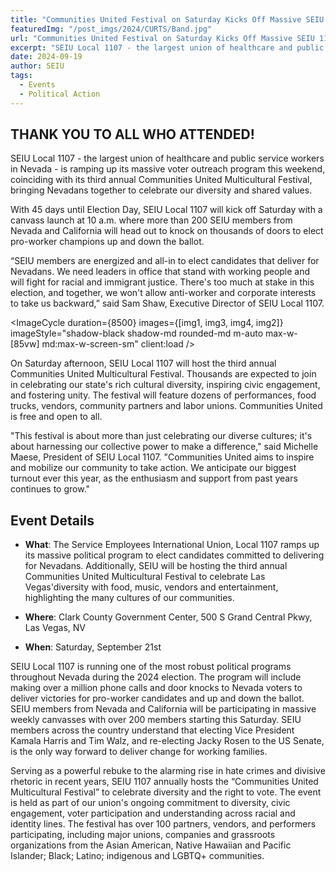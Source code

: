 ---
title: "Communities United Festival on Saturday Kicks Off Massive SEIU 1107 Voter Outreach Program to Win Nevada, Celebrates Las Vegas' Diversity"
featuredImg: "/post_imgs/2024/CURTS/Band.jpg"
url: "Communities United Festival on Saturday Kicks Off Massive SEIU 1107 Voter Outreach Program to Win Nevada, Celebrates Las Vegas' Diversity"
excerpt: "SEIU Local 1107 - the largest union of healthcare and public service workers in Nevada - is ramping up its massive voter outreach program this weekend, coinciding with its third annual Communities United Multicultural Festival, bringing Nevadans together to celebrate our diversity and shared values."
date: 2024-09-19
author: SEIU
tags:
  - Events
  - Political Action
---



<h2 class="text-2xl font-bold text-center">
        THANK YOU TO ALL WHO ATTENDED!
</h2>

SEIU Local 1107 - the largest union of healthcare and public service workers in Nevada - is ramping up its massive voter outreach program this weekend, coinciding with its third annual Communities United Multicultural Festival, bringing Nevadans together to celebrate our diversity and shared values.

With 45 days until Election Day, SEIU Local 1107 will kick off Saturday with a canvass launch at 10 a.m. where more than 200 SEIU members from Nevada and California will head out to knock on thousands of doors to elect pro-worker champions up and down the ballot.

“SEIU members are energized and all-in to elect candidates that deliver for Nevadans. We need leaders in office that stand with working people and will fight for racial and immigrant justice. There's too much at stake in this election, and together, we won't allow anti-worker and corporate interests to take us backward,” said Sam Shaw, Executive Director of SEIU Local 1107.

<ImageCycle duration={8500} images={[img1, img3, img4, img2]} imageStyle="shadow-black shadow-md rounded-md m-auto max-w-[85vw] md:max-w-screen-sm" client:load />

On Saturday afternoon, SEIU Local 1107 will host the third annual Communities United Multicultural Festival. Thousands are expected to join in celebrating our state's rich cultural diversity, inspiring civic engagement, and fostering unity. The festival will feature dozens of performances, food trucks, vendors, community partners and labor unions. Communities United is free and open to all.

"This festival is about more than just celebrating our diverse cultures; it's about harnessing our collective power to make a difference," said Michelle Maese, President of SEIU Local 1107. "Communities United aims to inspire and mobilize our community to take action. We anticipate our biggest turnout ever this year, as the enthusiasm and support from past years continues to grow." 

## Event Details

* **What**: The Service Employees International Union, Local 1107 ramps up its massive political program to elect candidates committed to delivering for Nevadans. Additionally, SEIU will be hosting the third annual Communities United Multicultural Festival to celebrate Las Vegas'diversity with food, music, vendors and entertainment, highlighting the many cultures of our communities.

* **Where**: Clark County Government Center, 500 S Grand Central Pkwy, Las Vegas, NV

* **When**: Saturday, September 21st

SEIU Local 1107 is running one of the most robust political programs throughout Nevada during 
the 2024 election. The program will include making over a million phone calls and door knocks 
to Nevada voters to deliver victories for pro-worker candidates and up and down the ballot. 
SEIU members from Nevada and California will be participating in massive weekly canvasses 
with over 200 members starting this Saturday. SEIU members across the country understand 
that electing Vice President Kamala Harris and Tim Walz, and re-electing Jacky Rosen to the 
US Senate, is the only way forward to deliver change for working families.  

Serving as a powerful rebuke to the alarming rise in hate crimes and divisive rhetoric in recent 
years, SEIU 1107 annually hosts the “Communities United Multicultural Festival” to 
celebrate diversity and the right to vote. The event is held as part of our union's ongoing 
commitment to diversity, civic engagement, voter participation and understanding across racial 
and identity lines. The festival has over 100 partners, vendors, and performers participating, 
including major unions, companies and grassroots organizations from the Asian American, 
Native Hawaiian and Pacific Islander; Black; Latino; indigenous and LGBTQ+ communities.

